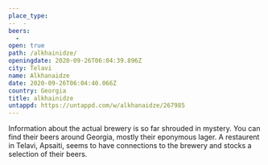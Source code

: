 ```yaml
---
place_type: 
--  - 
beers: 
  - 
open: true
path: /alkhainidze/
openingdate: 2020-09-26T06:04:39.896Z
city: Telavi
name: Alkhanaidze
date: 2020-09-26T06:04:40.066Z
country: Georgia
title: alkhainidze
untappd: https://untappd.com/w/alkhanaidze/267985
---
```

Information about the actual brewery is so far shrouded in mystery. You can find their beers around Georgia, mostly their eponymous lager. A restaurent in Telavi, Apsaiti, seems to have connections to the brewery and stocks a selection of their beers. 